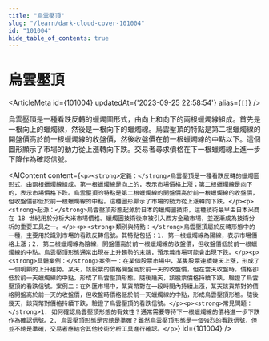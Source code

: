 ```yaml
---
title: "烏雲壓頂"
slug: "/learn/dark-cloud-cover-101004"
id: "101004"
hide_table_of_contents: true
---
```



# 烏雲壓頂

<ArticleMeta id={101004} updatedAt={'2023-09-25 22:58:54'} alias={`[]`} />
<div className='border-solid border-b border-t-0 my-4 border-[var(--ifm-color-gray-300)]' />

烏雲壓頂是一種看跌反轉的蠟燭圖形式，由向上和向下的兩根蠟燭線組成。首先是一根向上的蠟燭線，然後是一根向下的蠟燭線。烏雲壓頂的特點是第二根蠟燭線的開盤價高於前一根蠟燭線的收盤價，然後收盤價在前一根蠟燭線的中點以下。這個圖形顯示了市場的動力從上漲轉向下跌。交易者尋求價格在下一根蠟燭線上進一步下降作為確認信號。

<AIContent content={`<p><strong>定義：</strong>烏雲壓頂是一種看跌反轉的蠟燭圖形式，由兩根蠟燭線組成。第一根蠟燭線是向上的，表示市場價格上漲；第二根蠟燭線是向下的，表示市場價格下跌。烏雲壓頂的特點是第二根蠟燭線的開盤價高於前一根蠟燭線的收盤價，但收盤價卻低於前一根蠟燭線的中點。這種圖形顯示了市場的動力從上漲轉向下跌。</p><p><strong>起源：</strong>烏雲壓頂形態起源於日本的蠟燭圖技術，這種技術最早由日本米商在 18 世紀用於分析大米市場價格。蠟燭圖技術後來被引入西方金融市場，並逐漸成為技術分析的重要工具之一。</p><p><strong>類別與特點：</strong>烏雲壓頂屬於反轉形態中的一種，主要用於識別市場的看跌反轉信號。其特點包括：1. 第一根蠟燭線為陽線，表示市場價格上漲；2. 第二根蠟燭線為陰線，開盤價高於前一根蠟燭線的收盤價，但收盤價低於前一根蠟燭線的中點。烏雲壓頂形態通常出現在上升趨勢的末端，預示着市場可能會出現下跌。</p><p><strong>具體案例：</strong>案例一：在某個股票市場中，某隻股票連續幾天上漲，形成了一個明顯的上升趨勢。某天，該股票的價格開盤高於前一天的收盤價，但在當天收盤時，價格卻低於前一天蠟燭線的中點，形成了烏雲壓頂形態。隨後幾天，該股票價格持續下跌，驗證了烏雲壓頂的看跌信號。案例二：在外匯市場中，某貨幣對在一段時間內持續上漲，某天該貨幣對的價格開盤高於前一天的收盤價，但收盤時價格低於前一天蠟燭線的中點，形成烏雲壓頂形態。隨後幾天，該貨幣對價格持續下跌，驗證了烏雲壓頂的看跌信號。</p><p><strong>常見問題：</strong>1. 如何確認烏雲壓頂形態的有效性？通常需要等待下一根蠟燭線的價格進一步下跌作為確認信號。2. 烏雲壓頂形態是否總是準確？雖然烏雲壓頂形態是一個強烈的看跌信號，但並不總是準確，交易者應結合其他技術分析工具進行確認。</p>`} id={101004} />
